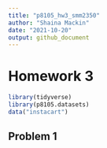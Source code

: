 ```yaml
---
title: "p8105_hw3_smm2350"
author: "Shaina Mackin" 
date: "2021-10-20"
output: github_document
---
```


# Homework 3

```r
library(tidyverse)
library(p8105.datasets)
data("instacart")
```

## Problem 1

```r

```

